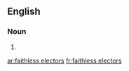 ==English==

===Noun===
{{head|en|noun plural form}}

# {{plural of|faithless elector|lang=en}}

[[ar:faithless electors]]
[[fr:faithless electors]]